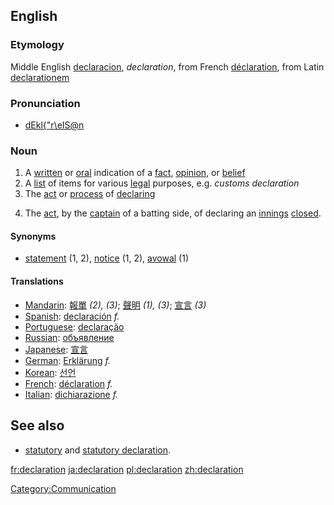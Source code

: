 ==English==
===Etymology===

Middle English [[declaracion]], ''declaration'', from French [[déclaration]], from Latin [[declarationem]]

===Pronunciation===

* [[w:SAMPA|dEkl{"r\eIS@n]]

===Noun===

#A [[written]] or [[oral]] indication of a [[fact]], [[opinion]], or [[belief]]
#A [[list]] of items for various [[legal]] purposes, e.g. ''customs declaration''
#The [[act]] or [[process]] of [[declare|declaring]]
#{{cricket}} The [[act]], by the [[captain]] of a batting side, of declaring an [[innings]] [[close]]d.

====Synonyms====
*[[statement]] (1, 2), [[notice]] (1, 2), [[avowal]] (1)

====Translations====

*[[w:Mandarin_language|Mandarin]]: [[報單]] ''(2), (3)''; [[聲明]] ''(1), (3)''; [[宣言]] ''(3)''
*[[w:Spanish_language|Spanish]]: [[declaración]] ''f.''
*[[w:Portuguese_language|Portuguese]]: [[declaração]]
*[[w:Russian_language|Russian]]: [[объявление]]
*[[w:Japanese_language|Japanese]]: [[宣言]]
*[[w:German_language|German]]: [[Erklärung]] ''f.''
*[[w:Korean_language|Korean]]: [[선언]]
*[[w:French_language|French]]: [[déclaration]] ''f.''
*[[w:Italian_language|Italian]]: [[dichiarazione]] ''f.''

== See also==
*  [[statutory]] and [[statutory declaration]].

[[Category:Communication]]

[[fr:declaration]]
[[ja:declaration]]
[[pl:declaration]]
[[zh:declaration]]